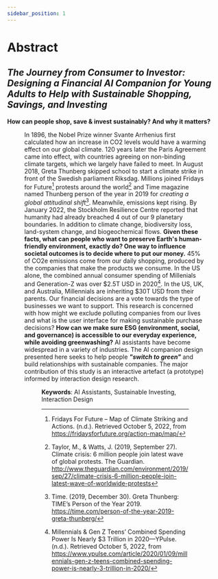 ```yaml
---
sidebar_position: 1
---
```



# Abstract

## *The Journey from Consumer to Investor: Designing a Financial AI Companion for Young Adults to Help with Sustainable Shopping, Savings, and Investing*

 **How can people shop, save & invest sustainably? And why it matters?** 

<Figure caption="Climate protest in Geneva on 27th September, 2019" src={Geneve} refURL="https://commons.wikimedia.org/wiki/File:Gr%C3%A8veClimatGen%C3%A8ve-27sept2019-041-RuesBasses.jpg" refTitle="Wikimedia Commons" />

In 1896, the Nobel Prize winner Svante Arrhenius first calculated how an increase in CO2 levels would have a warming effect on our global climate. 120 years later the Paris Agreement came into effect, with countries agreeing on non-binding climate targets, which we largely have failed to meet. In August 2018, Greta Thunberg skipped school to start a climate strike in front of the Swedish parliament Riksdag. Millions joined Fridays for Future[^3] protests around the world[^1] and Time magazine named Thunberg person of the year in 2019 for *creating a global attitudinal shift*[^2]. Meanwhile, emissions kept rising. By January 2022, the Stockholm Resilience Centre reported that humanity had already breached 4 out of our 9 planetary boundaries. In addition to climate change, biodiversity loss, land-system change, and biogeochemical flows. **Given these facts, what can people who want to preserve Earth's human-friendly environment, exactly do? One way to influence societal outcomes is to decide where to put our money.** 45% of CO2e emissions come from our daily shopping, produced by the companies that make the products we consume. In the US alone, the combined annual consumer spending of Millenials and Generation-Z was over $2.5T USD in 2020[^4]. In the US, UK, and Australia, Millennials are inheriting $30T USD from their parents. Our financial decisions are a vote towards the type of businesses we want to support. This research is concerned with how might we exclude polluting companies from our lives and what is the user interface for making sustainable purchase decisions? **How can we make sure ESG (environment, social, and governance) is accessible to our everyday experience, while avoiding greenwashing?** AI assistants have become widespread in a variety of industries. The AI companion design presented here seeks to help people ***"switch to green"*** and build relationships with sustainable companies. The major contribution of this study is an interactive artefact (a prototype) informed by interaction design research.

<Figure caption="Planetary Boundaries" src={Boundaries} refURL="https://www.stockholmresilience.org/research/planetary-boundaries.html" refTitle="J. Lokrantz/Azote based on Steffen et al. 2015" />

**Keywords**: 
AI Assistants, Sustainable Investing, Interaction Design


[^1]: Taylor, M., & Watts, J. (2019, September 27). Climate crisis: 6 million people join latest wave of global protests. The Guardian. http://www.theguardian.com/environment/2019/sep/27/climate-crisis-6-million-people-join-latest-wave-of-worldwide-protests

[^2]: Time. (2019, December 30). Greta Thunberg: TIME’s Person of the Year 2019. https://time.com/person-of-the-year-2019-greta-thunberg/

[^3]: Fridays For Future – Map of Climate Striking and Actions. (n.d.). Retrieved October 5, 2022, from https://fridaysforfuture.org/action-map/map/

[^4]: Millennials & Gen Z Teens’ Combined Spending Power Is Nearly $3 Trillion in 2020—YPulse. (n.d.). Retrieved October 5, 2022, from https://www.ypulse.com/article/2020/01/09/millennials-gen-z-teens-combined-spending-power-is-nearly-3-trillion-in-2020/

[^5]: Top 100 Largest Sovereign Wealth Fund Rankings by Total Assets—SWFI. (n.d.). Retrieved October 5, 2022, from https://www.swfinstitute.org/fund-rankings/sovereign-wealth-fund

[^6]: Fink, L. (2020). Larry Fink’s Letter to CEOs. BlackRock. https://www.blackrock.com/corporate/investor-relations/larry-fink-ceo-letter

[^7]: Washington Post, 2022

[^8]: Rocky ride ahead for Norway’s $1.2 trillion wealth fund | Reuters. (n.d.). Retrieved October 5, 2022, from https://www.reuters.com/world/europe/norway-sovereign-wealth-fund-ceo-warns-rocky-ride-ahead-2022-05-03/

[^9]: FirstInsight, 2020

[^10]: Turits, 2018


